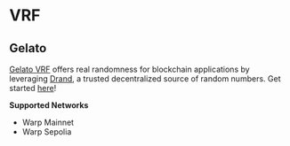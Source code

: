 # VRF

## Gelato

[Gelato VRF](https://docs.gelato.network/web3-services/vrf/understanding-vrf) offers real randomness for blockchain applications by leveraging [Drand](https://drand.love/), a trusted decentralized source of random numbers. Get started [here](https://www.youtube.com/watch?v=2OzH8f3_Q9s)!

**Supported Networks**

* Warp Mainnet
* Warp Sepolia
